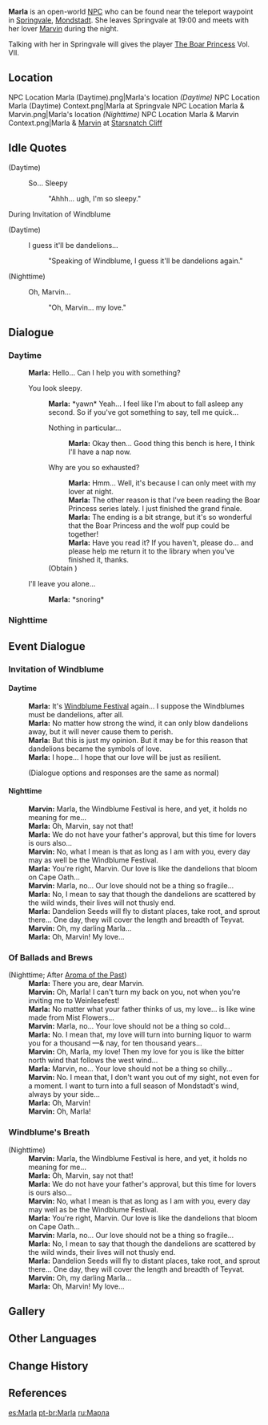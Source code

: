 {{Meta
|missing_NPC_profile  = yes
}}
{{Character Infobox
|type             = Open-World NPC
|image            = NPC Marla.png
|region           = Mondstadt
|location         = Mondstadt
|dialoguereward   = {{Card|The Boar Princess|vol=7}}
|voiceEN          = [[imdb:nm7116087|Christie Cate]]<ref name="Christie Cate">Image: [[:File:Email Christie Cate NPC Confirmation.png|EN VA Self Announcement]]</ref>
}}
'''Marla''' is an open-world [[NPC]] who can be found near the teleport waypoint in [[Springvale]], [[Mondstadt]]. She leaves Springvale at 19:00 and meets with her lover [[Marvin]] during the night.

Talking with her in Springvale will gives the player [[The Boar Princess]] Vol. VII.

==Location==
<gallery>
NPC Location Marla (Daytime).png|Marla's location ''(Daytime)''
NPC Location Marla (Daytime) Context.png|Marla at Springvale
NPC Location Marla & Marvin.png|Marla's location ''(Nighttime)''
NPC Location Marla & Marvin Context.png|Marla & [[Marvin]] at [[Starsnatch Cliff]]
</gallery>
<!--
==Profile==
''(To be added.)''

===Appearance===
''(To be added.)''

==Quests and Events==
{{Quests and Events}}
-->
==Idle Quotes==
{{Dialogue Start}}
;(Daytime)
: {{DIcon|Idle}} So... Sleepy
:: {{A|VO Marla 01.ogg}} "Ahhh... ugh, I'm so sleepy."
{{Dialogue End}}

;During Invitation of Windblume
{{Dialogue Start}}
;(Daytime)
: {{DIcon|Idle}} I guess it'll be dandelions...
:: {{A|VO Marla Invitation of Windblume 01.ogg}} "Speaking of Windblume, I guess it'll be dandelions again."

;(Nighttime)
: {{DIcon|Idle}} Oh, Marvin...
:: {{A|VO Marla Invitation of Windblume 02.ogg}} "Oh, Marvin... my love."
{{Dialogue End}}

==Dialogue==
===Daytime===
{{Dialogue Start}}
:'''Marla:''' Hello... Can I help you with something?
:{{DIcon}} You look sleepy.
::'''Marla:''' *yawn* Yeah... I feel like I'm about to fall asleep any second. So if you've got something to say, tell me quick...
::{{DIcon}} Nothing in particular...
:::'''Marla:''' Okay then... Good thing this bench is here, I think I'll have a nap now.
::{{DIcon|Reward}} Why are you so exhausted?
:::'''Marla:''' Hmm... Well, it's because I can only meet with my lover at night.
:::'''Marla:''' The other reason is that I've been reading the Boar Princess series lately. I just finished the grand finale.
:::'''Marla:''' The ending is a bit strange, but it's so wonderful that the Boar Princess and the wolf pup could be together!
:::'''Marla:''' Have you read it? If you haven't, please do... and please help me return it to the library when you've finished it, thanks.
::;(Obtain {{Item|The Boar Princess (VII)|type=Book}})
:{{DIcon}} I'll leave you alone...
::'''Marla:''' *snoring*
{{Dialogue End}}

===Nighttime===
{{Transclude|Marvin|Nighttime}}

==Event Dialogue==
===Invitation of Windblume===
====Daytime====
{{Dialogue Start}}
:'''Marla:''' It's [[Windblume Festival]] again... I suppose the Windblumes must be dandelions, after all.
:'''Marla:''' No matter how strong the wind, it can only blow dandelions away, but it will never cause them to perish.
:'''Marla:''' But this is just my opinion. But it may be for this reason that dandelions became the symbols of love.
:'''Marla:''' I hope... I hope that our love will be just as resilient.
:;(Dialogue options and responses are the same as normal)
{{Dialogue End}}

====Nighttime====
<section begin="IoW" />{{Dialogue Start}}
:'''Marvin:''' Marla, the Windblume Festival is here, and yet, it holds no meaning for me...
:'''Marla:''' Oh, Marvin, say not that!
:'''Marla:''' We do not have your father's approval, but this time for lovers is ours also...
:'''Marvin:''' No, what I mean is that as long as I am with you, every day may as well be the Windblume Festival.
:'''Marla:''' You're right, Marvin. Our love is like the dandelions that bloom on Cape Oath...
:'''Marvin:''' Marla, no... Our love should not be a thing so fragile...
:'''Marla:''' No, I mean to say that though the dandelions are scattered by the wild winds, their lives will not thusly end.
:'''Marla:''' Dandelion Seeds will fly to distant places, take root, and sprout there... One day, they will cover the length and breadth of Teyvat.
:'''Marvin:''' Oh, my darling Marla...
:'''Marla:''' Oh, Marvin! My love...
{{Dialogue End}}<section end="IoW" />

===Of Ballads and Brews===
{{Dialogue Start}}
;(Nighttime; After [[Aroma of the Past]]){{Verify}}
:'''Marla:''' There you are, dear Marvin.
:'''Marvin:''' Oh, Marla! I can't turn my back on you, not when you're inviting me to Weinlesefest!
:'''Marla:''' No matter what your father thinks of us, my love... is like wine made from Mist Flowers...
:'''Marvin:''' Marla, no... Your love should not be a thing so cold...
:'''Marla:''' No. I mean that, my love will turn into burning liquor to warm you for a thousand &mdash;& nay, for ten thousand years...
:'''Marvin:''' Oh, Marla, my love! Then my love for you is like the bitter north wind that follows the west wind...
:'''Marla:''' Marvin, no... Your love should not be a thing so chilly...
:'''Marvin:''' No. I mean that, I don't want you out of my sight, not even for a moment. I want to turn into a full season of Mondstadt's wind, always by your side...
:'''Marla:''' Oh, Marvin!
:'''Marvin:''' Oh, Marla!
{{Dialogue End}}

===Windblume's Breath===
{{Dialogue Start}}
;(Nighttime)
:'''Marvin:''' Marla, the Windblume Festival is here, and yet, it holds no meaning for me...
:'''Marla:''' Oh, Marvin, say not that!
:'''Marla:''' We do not have your father's approval, but this time for lovers is ours also...
:'''Marvin:''' No, what I mean is that as long as I am with you, every day may well as be the Windblume Festival.
:'''Marla:''' You're right, Marvin. Our love is like the dandelions that bloom on Cape Oath...
:'''Marvin:''' Marla, no... Our love should not be a thing so fragile...
:'''Marla:''' No, I mean to say that though the dandelions are scattered by the wild winds, their lives will not thusly end.
:'''Marla:''' Dandelion Seeds will fly to distant places, take root, and sprout there... One day, they will cover the length and breadth of Teyvat.
:'''Marvin:''' Oh, my darling Marla...
:'''Marla:''' Oh, Marvin! My love...
{{Dialogue End}}

==Gallery==
{{Files by Character Gallery|Official Media}}

==Other Languages==
{{Other Languages
|default_hidden = 1
|en      = Marla
|zhs     = 玛拉
|zhs_rm  = Mǎlā
|zht     = 瑪拉
|zht_rm  = Mǎlā
|ja      = マーラ
|ja_rm   = Maara
|ko      = 말라
|es      = Marla
|fr      = Marla
|ru      = Марла
|th      = Marla
|vi      = Marla
|de      = Marla
|id      = Marla
|pt      = Marla
|tr      = Marla
|it      = Marla
}}

==Change History==
{{Change History|1.0}}

==References==
{{Reflist}}

[[es:Marla]]
[[pt-br:Marla]]
[[ru:Марла]]